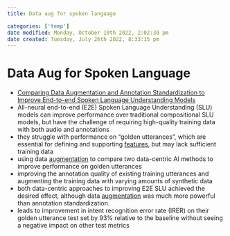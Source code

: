 ```yaml
---
title: Data aug for spoken language

categories: ['temp']
date modified: Monday, October 10th 2022, 2:02:30 pm
date created: Tuesday, July 26th 2022, 8:33:15 pm
---
```


# Data Aug for Spoken Language
- [Comparing Data Augmentation and Annotation Standardization to Improve End-to-end Spoken Language Understanding Models](https://assets.amazon.science/a5/65/cb86affe4903b5d6e55743fb23a1/comparing-data-augmentation-and-annotation-standardization-to-improve-end-to-end-spoken-language-understanding-models.pdf)
- All-neural end-to-end (E2E) Spoken Language Understanding (SLU) models can improve performance over traditional compositional SLU models, but have the challenge of requiring high-quality training data with both audio and annotations
- they struggle with performance on “golden utterances”, which are essential for defining and supporting [features](Features.qmd), but may lack sufficient training data
- using data [augmentation](Augmentation.qmd) to compare two data-centric AI methods to improve performance on golden utterances
- improving the annotation quality of existing training utterances and augmenting the training data with varying amounts of synthetic data
- both data-centric approaches to improving E2E SLU achieved the desired effect, although data [augmentation](Augmentation.qmd) was much more powerful than annotation standardization.
- leads to improvement in intent recognition error rate (IRER) on their golden utterance test set by 93% relative to the baseline without seeing a negative impact on other test metrics



